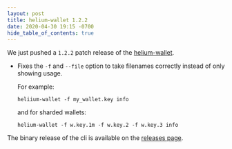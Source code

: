 ```yaml
---
layout: post
title: helium-wallet 1.2.2
date: 2020-04-30 19:15 -0700
hide_table_of_contents: true
---
```


We just pushed a `1.2.2` patch release of the
[helium-wallet](https://github.com/helium/helium-wallet-rs).

<!--truncate-->

- Fixes the `-f` and `--file` option to take filenames correctly instead of only showing usage.

  For example:

  ```
  heliium-wallet -f my_wallet.key info
  ```

  and for sharded wallets:

  ```
  helium-wallet -f w.key.1m -f w.key.2 -f w.key.3 info
  ```

The binary release of the cli is available on the
[releases page](https://github.com/helium/helium-wallet-rs/releases/tag/v1.2.2).
